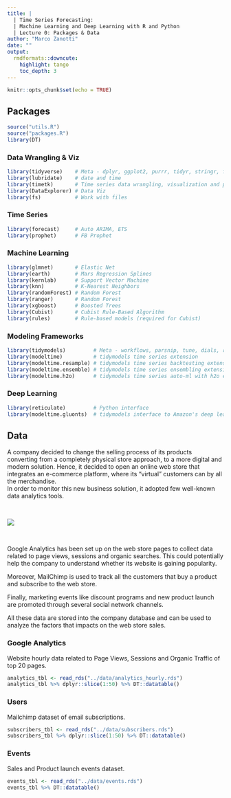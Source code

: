 ```yaml
---
title: |
  | Time Series Forecasting: 
  | Machine Learning and Deep Learning with R and Python 
  | Lecture 0: Packages & Data
author: "Marco Zanotti"
date: ""
output: 
  rmdformats::downcute:
    highlight: tango
    toc_depth: 3
---
```


```r
knitr::opts_chunk$set(echo = TRUE)
```

<!-- # Goals: -->
<!-- # - Packages -->
<!-- # - Data -->


## Packages

```r
source("utils.R")
source("packages.R")
library(DT)
```


### Data Wrangling & Viz

```r
library(tidyverse)    # Meta - dplyr, ggplot2, purrr, tidyr, stringr, forcats
library(lubridate)    # date and time
library(timetk)       # Time series data wrangling, visualization and preprocessing
library(DataExplorer) # Data Viz
library(fs)           # Work with files
```


### Time Series

```r
library(forecast)     # Auto ARIMA, ETS
library(prophet)      # FB Prophet
```


### Machine Learning

```r
library(glmnet)       # Elastic Net
library(earth)        # Mars Regression Splines
library(kernlab)      # Support Vector Machine
library(knn)          # K-Nearest Neighbors
library(randomForest) # Random Forest
library(ranger)       # Random Forest
library(xgboost)      # Boosted Trees
library(Cubist)       # Cubist Rule-Based Algorithm
library(rules)        # Rule-based models (required for Cubist)
```


### Modeling Frameworks

```r
library(tidymodels)         # Meta - workflows, parsnip, tune, dials, recipes, rsample, yardstick
library(modeltime)          # tidymodels time series extension
library(modeltime.resample) # tidymodels time series backtesting extension
library(modeltime.ensemble) # tidymodels time series ensembling extension
library(modeltime.h2o)      # tidymodels time series auto-ml with h2o extension
```


### Deep Learning

```r
library(reticulate)         # Python interface
library(modeltime.gluonts)  # tidymodels interface to Amazon's deep learning algos
```



## Data

A company decided to change the selling process of its products converting from
a completely physical store approach, to a more digital and modern solution. 
Hence, it decided to open an online web store that integrates an e-commerce 
platform, where its "virtual" customers can by all the merchandise.  
In order to monitor this new business solution, it adopted few well-known data
analytics tools.  

&nbsp;  

![](../resources/imgs/tsf_data.png)

&nbsp;  

Google Analytics has been set up on the web store pages to collect data related
to page views, sessions and organic searches. This could potentially help the 
company to understand whether its website is gaining popularity.  

Moreover, MailChimp is used to track all the customers that buy a product and
subscribe to the web store. 

Finally, marketing events like discount programs and new product launch are 
promoted through several social network channels.  

All these data are stored into the company database and can be used to analyze
the factors that impacts on the web store sales.  


### Google Analytics

Website hourly data related to Page Views, Sessions and Organic Traffic
of top 20 pages.   

```r
analytics_tbl <- read_rds("../data/analytics_hourly.rds")
analytics_tbl %>% dplyr::slice(1:50) %>% DT::datatable()
```


### Users

Mailchimp dataset of email subscriptions.  

```r
subscribers_tbl <- read_rds("../data/subscribers.rds")
subscribers_tbl %>% dplyr::slice(1:50) %>% DT::datatable()
```


### Events

Sales and Product launch events dataset.  

```r
events_tbl <- read_rds("../data/events.rds")
events_tbl %>% DT::datatable()
```



